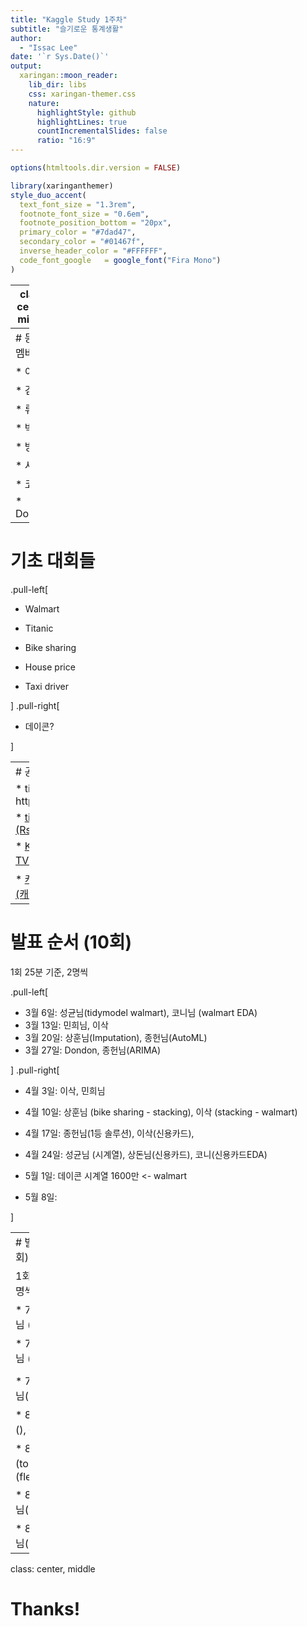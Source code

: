 ```yaml
---
title: "Kaggle Study 1주차"
subtitle: "슬기로운 통계생활"  
author: 
  - "Issac Lee"
date: '`r Sys.Date()`'
output:
  xaringan::moon_reader:
    lib_dir: libs
    css: xaringan-themer.css
    nature:
      highlightStyle: github
      highlightLines: true
      countIncrementalSlides: false
      ratio: "16:9"
---
```


```r
options(htmltools.dir.version = FALSE)
```

```r
library(xaringanthemer)
style_duo_accent(
  text_font_size = "1.3rem",
  footnote_font_size = "0.6em",
  footnote_position_bottom = "20px",
  primary_color = "#7dad47",
  secondary_color = "#01467f",
  inverse_header_color = "#FFFFFF",
  code_font_google   = google_font("Fira Mono")
)
```

---
class: center, middle

# 운영방법

---
# 등록 멤버

* 이삭

* 김종헌

* 류성균

* 박상훈

* 방태모

* 서민희

* 코니

* Dondon 



---
# 기초 대회들


.pull-left[

* Walmart

* Titanic

* Bike sharing

* House price

* Taxi driver


]
.pull-right[

* 데이콘?

]


---
# 공부 및 발표 자료

* tidymodels: https://www.tmwr.org/

* [tidymodels code (Rstudio - Julia Silge)](https://www.youtube.com/channel/UCTTBgWyJl2HrrhQOOc710kA)

* [Kaggler-tv (Kaggler TV - 이정윤)](https://github.com/kaggler-tv/dku-kaggle-class?fbclid=IwAR3FPIvFUhwF2TrZnSpxAec0rMsGVz3mX_-y87vJ5KqWYN4WNMXV9QTxaDo)

* [캐글 타이타닉 데이터 (캐글 코리아 - 이유한)](https://youtube.com/playlist?list=PLC_wC_PMBL5Owf0FCwIFjcFPk5Yuy1heT)

---

# 발표 순서 (10회)

1회 25분 기준, 2명씩

.pull-left[

* 3월 6일: 성균님(tidymodel walmart), 코니님 (walmart EDA)
* 3월 13일: 민희님, 이삭
* 3월 20일: 상훈님(Imputation), 종헌님(AutoML)
* 3월 27일: Dondon, 종헌님(ARIMA)

]
.pull-right[

* 4월 3일: 이삭, 민희님
* 4월 10일: 상훈님 (bike sharing - stacking), 이삭 (stacking - walmart) 
* 4월 17일: 종헌님(1등 솔루션), 이삭(신용카드),
* 4월 24일: 성균님 (시계열), 상돈님(신용카드), 코니(신용카드EDA)

* 5월 1일: 데이콘 시계열 1600만 <- walmart

* 5월 8일:

]

---
# 발표 순서 (10회)

1회 25분 기준, 2명씩

* 7월 11일: 코니님 (), 

* 7월 18일: 상훈님 (), 

<!-- 도연님() -->

* 7월 25일: 돈돈님(), 성호님()

* 8월 1일: 이삭(), 종진님()

* 8월 8일: 이삭(torch), 상민님(flexdashboard)

* 8월 15일: 돈돈님(), 코니님()

* 8월 22일: 상훈님(), 성호님()

---

class: center, middle

# Thanks!